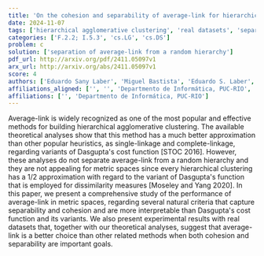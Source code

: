 ```yaml
---
title: 'On the cohesion and separability of average-link for hierarchical agglomerative clustering'
date: 2024-11-07
tags: ['hierarchical agglomerative clustering', 'real datasets', 'separability', 'metric spaces', 'cohesion', "Dasgupta's cost function", 'experimental results', 'average-link']
categories: ['F.2.2; I.5.3', 'cs.LG', 'cs.DS']
problem: c
solution: ['separation of average-link from a random hierarchy']
pdf_url: http://arxiv.org/pdf/2411.05097v1
arx_url: http://arxiv.org/abs/2411.05097v1
score: 4
authors: ['Eduardo Sany Laber', 'Miguel Bastista', 'Eduardo S. Laber', 'Miguel Batista']
affiliations_aligned: ['', '', 'Departmento de Informática, PUC-RIO', 'Departmento de Informática, PUC-RIO']
affiliations: ['', 'Departmento de Informática, PUC-RIO']
---
```



Average-link is widely recognized as one of the most popular and effective methods for building hierarchical agglomerative clustering. The available theoretical analyses show that this method has a much better approximation than other popular heuristics, as single-linkage and complete-linkage, regarding variants of Dasgupta's cost function [STOC 2016]. However, these analyses do not separate average-link from a random hierarchy and they are not appealing for metric spaces since every hierarchical clustering has a 1/2 approximation with regard to the variant of Dasgupta's function that is employed for dissimilarity measures [Moseley and Yang 2020]. In this paper, we present a comprehensive study of the performance of average-link in metric spaces, regarding several natural criteria that capture separability and cohesion and are more interpretable than Dasgupta's cost function and its variants. We also present experimental results with real datasets that, together with our theoretical analyses, suggest that average-link is a better choice than other related methods when both cohesion and separability are important goals.